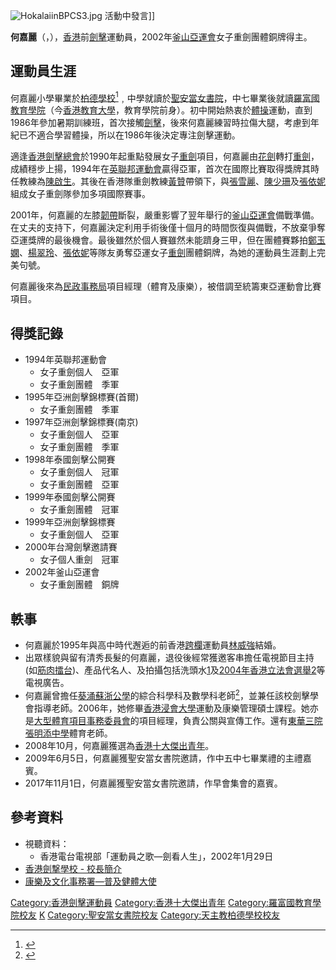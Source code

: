 {{otheruses|何嘉麗}}
{{noteTA|G1=Sports}}
[[File:HokalaiinBPCS3.jpg|thumb]] 活動中發言]]

'''何嘉麗'''（'''{{lang|en|Ho Ka Lai,Connie}}'''，{{bd|1968年|11月23日|catIdx=H何}}），[[香港|香港]]前[[劍擊|劍擊]]運動員，2002年[[釜山亞運會|釜山亞運會]]女子重劍團體銅牌得主。

==運動員生涯==
何嘉麗小學畢業於[[柏德學校|柏德學校]]<ref>{{cite web|url=http://zh.wikipedia.org/wiki/%E5%A4%A9%E4%B8%BB%E6%95%99%E6%9F%8F%E5%BE%B7%E5%AD%B8%E6%A0%A1|title=天主教柏德學校|accessdate=2011-04-22|archive-date=2011-08-01|archive-url=https://web.archive.org/web/20110801233418/http://zh.wikipedia.org/wiki/%E5%A4%A9%E4%B8%BB%E6%95%99%E6%9F%8F%E5%BE%B7%E5%AD%B8%E6%A0%A1|dead-url=no}}</ref>﹐中學就讀於[[聖安當女書院|聖安當女書院]]，中七畢業後就讀[[羅富國教育學院|羅富國教育學院]]（今[[香港教育大學|香港教育大學]]，教育學院前身）。初中開始熱衷於[[體操|體操]]運動，直到1986年參加暑期訓練班，首次接觸[[劍擊|劍擊]]，後來何嘉麗練習時拉傷大腿，考慮到年紀已不適合學習體操，所以在1986年後決定專注劍擊運動。

適逢[[香港劍擊總會|香港劍擊總會]]於1990年起重點發展女子[[重劍|重劍]]項目，何嘉麗由[[花劍|花劍]]轉打[[重劍|重劍]]，成績穩步上揚，1994年在[[英聯邦運動會|英聯邦運動會]]贏得亞軍，首次在國際比賽取得獎牌其時任教練為[[陳啟生|陳啟生]]。其後在香港隊重劍教練[[黃贊|黃贊]]帶領下，與[[張雪麗|張雪麗]]、[[陳少珊|陳少珊]]及[[張依妮|張依妮]]組成女子重劍隊參加多項國際賽事。

2001年，何嘉麗的左膝[[韌帶|韌帶]]斷裂，嚴重影響了翌年舉行的[[釜山亞運會|釜山亞運會]]備戰準備。在丈夫的支持下，何嘉麗決定利用手術後僅十個月的時間恢復與備戰，不放棄爭奪亞運獎牌的最後機會。最後雖然於個人賽雖然未能躋身三甲，但在團體賽夥拍[[鄭玉嫻|鄭玉嫻]]、[[楊翠玲|楊翠玲]]、[[張依妮|張依妮]]等隊友勇奪亞運女子[[重劍|重劍]]團體銅牌，為她的運動員生涯劃上完美句號。

何嘉麗後來為[[民政事務局|民政事務局]]項目經理（體育及康樂），被借調至統籌東亞運動會比賽項目。

==得獎記錄==
* 1994年英聯邦運動會
** 女子重劍個人　亞軍 
** 女子重劍團體　季軍
* 1995年亞洲劍擊錦標賽(首爾)
** 女子重劍團體　季軍
* 1997年亞洲劍擊錦標賽(南京)
** 女子重劍個人　亞軍
** 女子重劍團體　季軍
* 1998年泰國劍擊公開賽
** 女子重劍個人　冠軍
** 女子重劍團體　亞軍 
* 1999年泰國劍擊公開賽
** 女子重劍團體　冠軍 
* 1999年亞洲劍擊錦標賽
** 女子重劍個人　亞軍 
* 2000年台灣劍擊邀請賽
** 女子個人重劍　冠軍
* 2002年釜山亞運會
** 女子重劍團體　銅牌

==軼事==
* 何嘉麗於1995年與高中時代邂逅的前香港[[跨欄|跨欄]]運動員[[林威強|林威強]]結婚。
* 出眾樣貌與留有清秀長髮的何嘉麗，退役後經常獲邀客串擔任電視節目主持(如[[筋肉擂台|筋肉擂台]])、產品代名人、及拍攝包括洗頭水[http://www.youtube.com/watch?v=b2zLMR1Cz1M]{{Wayback|url=http://www.youtube.com/watch?v=b2zLMR1Cz1M |date=20150705190129 }}及[[2004年香港立法會選舉|2004年香港立法會選舉]][http://www.isd.gov.hk/chi/tvapi/ea181_c.html]{{Wayback|url=http://www.isd.gov.hk/chi/tvapi/ea181_c.html |date=20070926213501 }}等電視廣告。
* 何嘉麗曾擔任[[葵涌蘇浙公學|葵涌蘇浙公學]]的綜合科學科及數學科老師<ref>{{cite web |url=http://www.alumni.cuhk.edu.hk/magazine/200112/html/p50-56.htm |title=中大校友 校友近況 |date=2001-12 |website= |publisher=香港中文大學 |access-date=2021-12-15 |quote= |archive-date=2021-12-15 |archive-url=https://web.archive.org/web/20211215135409/http://www.alumni.cuhk.edu.hk/magazine/200112/html/p50-56.htm }}</ref>，並兼任該校劍擊學會指導老師。2006年，她修畢[[香港浸會大學|香港浸會大學]]運動及康樂管理碩士課程。她亦是[[大型體育項目事務委員會|大型體育項目事務委員會]]的項目經理，負責公關與宣傳工作。還有[[東華三院張明添中學|東華三院張明添中學]]體育老師。
* 2008年10月，何嘉麗獲選為[[香港十大傑出青年|香港十大傑出青年]]。
* 2009年6月5日，何嘉麗獲聖安當女書院邀請，作中五中七畢業禮的主禮嘉賓。
*2017年11月1日，何嘉麗獲聖安當女書院邀請，作早會集會的嘉賓。

==參考資料==
{{Reflist}}

*視聽資料：
**香港電台電視部「運動員之歌—劍看人生」，2002年1月29日
*[http://www.fencing.com.hk/index.php?gosection=63 香港劍撃學校 - 校長簡介]{{Wayback|url=http://www.fencing.com.hk/index.php?gosection=63 |date=20170906151726 }}
*[https://web.archive.org/web/20071116080502/http://www.lcsd.gov.hk/healthy/b5/healthy2.php 康樂及文化事務署—普及健體大使]

{{DEFAULTSORT:Ho, Ka Lai}}
[[Category:香港劍擊運動員|Category:香港劍擊運動員]]
[[Category:香港十大傑出青年|Category:香港十大傑出青年]]
[[Category:羅富國教育學院校友|Category:羅富國教育學院校友]]
[[Category:何姓|K]]
[[Category:聖安當女書院校友|Category:聖安當女書院校友]]
[[Category:天主教柏德學校校友|Category:天主教柏德學校校友]]